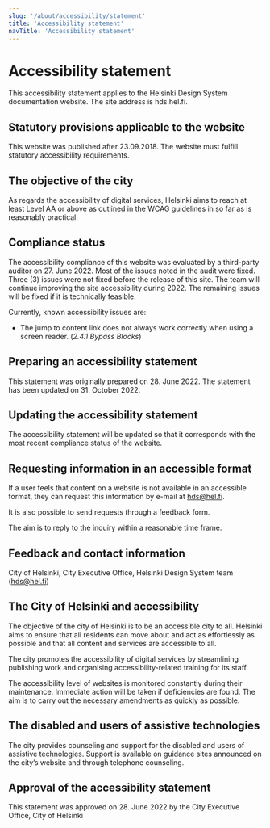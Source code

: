 ```yaml
---
slug: '/about/accessibility/statement'
title: 'Accessibility statement'
navTitle: 'Accessibility statement'
---
```



# Accessibility statement

<LeadParagraph>
  This accessibility statement applies to the Helsinki Design System documentation website. The site address is hds.hel.fi.
</LeadParagraph>

## Statutory provisions applicable to the website
This website was published after 23.09.2018. The website must fulfill statutory accessibility requirements.

## The objective of the city
As regards the accessibility of digital services, Helsinki aims to reach at least Level AA or above as outlined in the WCAG guidelines in so far as is reasonably practical.

## Compliance status
The accessibility compliance of this website was evaluated by a third-party auditor on 27. June 2022. Most of the issues noted in the audit were fixed. Three (3) issues were not fixed before the release of this site. The team will continue improving the site accessibility during 2022. The remaining issues will be fixed if it is technically feasible.

Currently, known accessibility issues are:
- The jump to content link does not always work correctly when using a screen reader. (*2.4.1 Bypass Blocks*)

## Preparing an accessibility statement
This statement was originally prepared on 28. June 2022. The statement has been updated on 31. October 2022.

## Updating the accessibility statement
The accessibility statement will be updated so that it corresponds with the most recent compliance status of the website.

## Requesting information in an accessible format
If a user feels that content on a website is not available in an accessible format, they can request this information by e-mail at [hds@hel.fi](mailto:hds@hel.fi).

It is also possible to send requests through a <ExternalLink href="https://www.hel.fi/helsinki/en/administration/participate/feedback">feedback form</ExternalLink>.

The aim is to reply to the inquiry within a reasonable time frame.

## Feedback and contact information
City of Helsinki, City Executive Office, Helsinki Design System team ([hds@hel.fi](mailto:hds@hel.fi))

## The City of Helsinki and accessibility
The objective of the city of Helsinki is to be an accessible city to all. Helsinki aims to ensure that all residents can move about and act as effortlessly as possible and that all content and services are accessible to all.

The city promotes the accessibility of digital services by streamlining publishing work and organising accessibility-related training for its staff.

The accessibility level of websites is monitored constantly during their maintenance. Immediate action will be taken if deficiencies are found. The aim is to carry out the necessary amendments as quickly as possible.

## The disabled and users of assistive technologies
The city provides counseling and support for the disabled and users of assistive technologies. Support is available on guidance sites announced on the city’s website and through telephone counseling.

## Approval of the accessibility statement
This statement was approved on 28. June 2022 by the City Executive Office, City of Helsinki
